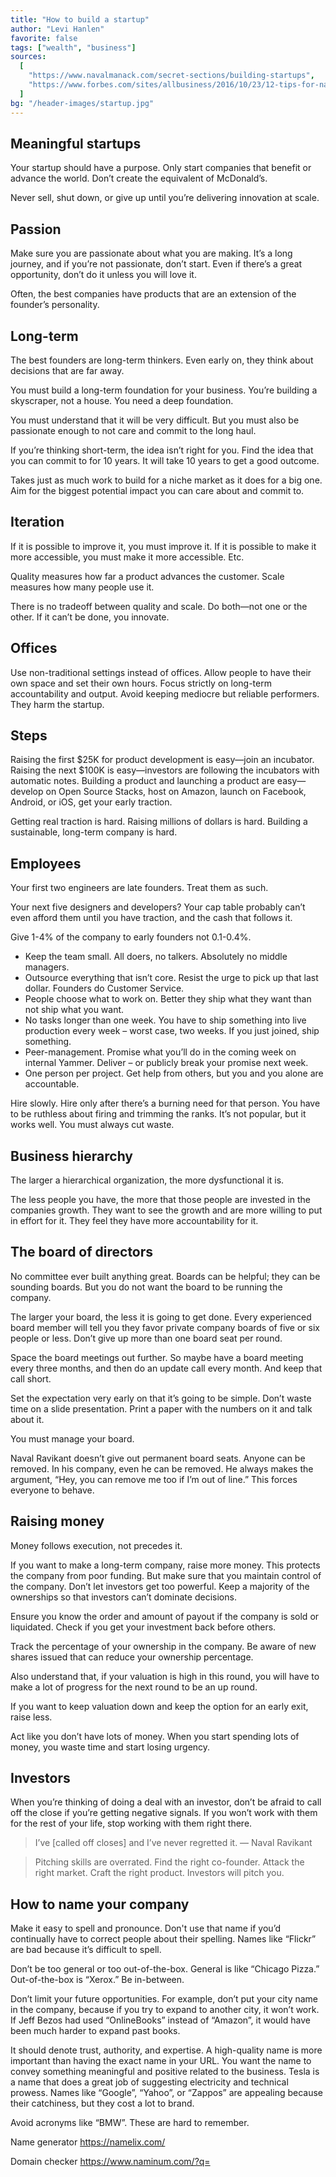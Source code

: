 ```yaml
---
title: "How to build a startup"
author: "Levi Hanlen"
favorite: false
tags: ["wealth", "business"]
sources:
  [
    "https://www.navalmanack.com/secret-sections/building-startups",
    "https://www.forbes.com/sites/allbusiness/2016/10/23/12-tips-for-naming-your-startup-business/",
  ]
bg: "/header-images/startup.jpg"
---
```


## Meaningful startups

Your startup should have a purpose. Only start companies that benefit or advance the world. Don’t create the equivalent of McDonald’s.

Never sell, shut down, or give up until you’re delivering innovation at scale.

## Passion

Make sure you are passionate about what you are making. It’s a long journey, and if you’re not passionate, don’t start. Even if there’s a great opportunity, don’t do it unless you will love it.

Often, the best companies have products that are an extension of the founder’s personality.

## Long-term

The best founders are long-term thinkers. Even early on, they think about decisions that are far away.

You must build a long-term foundation for your business. You’re building a skyscraper, not a house. You need a deep foundation.

You must understand that it will be very difficult. But you must also be passionate enough to not care and commit to the long haul.

If you’re thinking short-term, the idea isn’t right for you. Find the idea that you can commit to for 10 years. It will take 10 years to get a good outcome.

Takes just as much work to build for a niche market as it does for a big one. Aim for the biggest potential impact you can care about and commit to.

## Iteration

If it is possible to improve it, you must improve it. If it is possible to make it more accessible, you must make it more accessible. Etc.

Quality measures how far a product advances the customer. Scale measures how many people use it.

There is no tradeoff between quality and scale. Do both—not one or the other. If it can’t be done, you innovate.

## Offices

Use non-traditional settings instead of offices. Allow people to have their own space and set their own hours.
Focus strictly on long-term accountability and output. Avoid keeping mediocre but reliable performers. They harm the startup.

## Steps

Raising the first $25K for product development is easy—join an incubator. Raising the next $100K is easy—investors are following the incubators with automatic notes. Building a product and launching a product are easy—develop on Open Source Stacks, host on Amazon, launch on Facebook, Android, or iOS, get your early traction.

Getting real traction is hard. Raising millions of dollars is hard. Building a sustainable, long-term company is hard.

## Employees

Your first two engineers are late founders. Treat them as such.

Your next five designers and developers? Your cap table probably can’t even afford them until you have traction, and the cash that follows it.

Give 1-4% of the company to early founders not 0.1-0.4%.

- Keep the team small. All doers, no talkers. Absolutely no middle managers.
- Outsource everything that isn’t core. Resist the urge to pick up that last dollar. Founders do Customer Service.
- People choose what to work on. Better they ship what they want than not ship what you want.
- No tasks longer than one week. You have to ship something into live production every week – worst case, two weeks. If you just joined, ship something.
- Peer-management. Promise what you’ll do in the coming week on internal Yammer. Deliver – or publicly break your promise next week.
- One person per project. Get help from others, but you and you alone are accountable.

Hire slowly. Hire only after there’s a burning need for that person. You have to be ruthless about firing and trimming the ranks. It’s not popular, but it works well. You must always cut waste.

## Business hierarchy

The larger a hierarchical organization, the more dysfunctional it is.

The less people you have, the more that those people are invested in the companies growth. They want to see the growth and are more willing to put in effort for it. They feel they have more accountability for it.

## The board of directors

No committee ever built anything great. Boards can be helpful; they can be sounding boards. But you do not want the board to be running the company.

The larger your board, the less it is going to get done. Every experienced board member will tell you they favor private company boards of five or six people or less. Don’t give up more than one board seat per round.

Space the board meetings out further. So maybe have a board meeting every three months, and then do an update call every month. And keep that call short.

Set the expectation very early on that it’s going to be simple. Don’t waste time on a slide presentation. Print a paper with the numbers on it and talk about it.

You must manage your board.

Naval Ravikant doesn’t give out permanent board seats. Anyone can be removed. In his company, even he can be removed. He always makes the argument, “Hey, you can remove me too if I’m out of line.” This forces everyone to behave.

## Raising money

Money follows execution, not precedes it.

If you want to make a long-term company, raise more money. This protects the company from poor funding. But make sure that you maintain control of the company. Don’t let investors get too powerful. Keep a majority of the ownerships so that investors can’t dominate decisions.

Ensure you know the order and amount of payout if the company is sold or liquidated. Check if you get your investment back before others.

Track the percentage of your ownership in the company. Be aware of new shares issued that can reduce your ownership percentage.

Also understand that, if your valuation is high in this round, you will have to make a lot of progress for the next round to be an up round.

If you want to keep valuation down and keep the option for an early exit, raise less.

Act like you don’t have lots of money. When you start spending lots of money, you waste time and start losing urgency.

## Investors

When you’re thinking of doing a deal with an investor, don’t be afraid to call off the close if you’re getting negative signals. If you won’t work with them for the rest of your life, stop working with them right there.

> I’ve [called off closes] and I’ve never regretted it. — Naval Ravikant

> Pitching skills are overrated.
> Find the right co-founder.
> Attack the right market.
> Craft the right product.
> Investors will pitch you.

## How to name your company

Make it easy to spell and pronounce. Don't use that name if you’d continually have to correct people about their spelling. Names like “Flickr” are bad because it’s difficult to spell.

Don’t be too general or too out-of-the-box. General is like “Chicago Pizza.” Out-of-the-box is “Xerox.” Be in-between.

Don’t limit your future opportunities. For example, don’t put your city name in the company, because if you try to expand to another city, it won’t work. If Jeff Bezos had used “OnlineBooks” instead of “Amazon”, it would have been much harder to expand past books.

It should denote trust, authority, and expertise. A high-quality name is more important than having the exact name in your URL. You want the name to convey something meaningful and positive related to the business. Tesla is a name that does a great job of suggesting electricity and technical prowess. Names like “Google”, “Yahoo”, or “Zappos” are appealing because their catchiness, but they cost a lot to brand.

Avoid acronyms like “BMW”. These are hard to remember.

Name generator https://namelix.com/

Domain checker https://www.naminum.com/?q=
